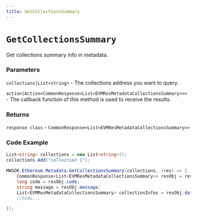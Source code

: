 ```yaml
---
title: GetCollectionsSummary
---
```


# `GetCollectionsSummary`

Get collections summary info in metadata.
### Parameters
`collections|List<string>` - The collections address you want to query.

`action|Action<CommonResponse<List<EVMResMetadataCollectionsSummary>>>` - The callback function of this method is used to receive the results.

### Returns
`response class` - `CommonResponse<List<EVMResMetadataCollectionsSummary>>`

### Code Example
```csharp
List<string> collections = new List<string>();
collections.Add("collection 1");

MWSDK.Ethereum.Metadata.GetCollectionsSummary(collections, (res) => {
    CommonResponse<List<EVMResMetadataCollectionsSummary>> resObj = res;
    long code = resObj.code;
    string message = resObj.message;
    List<EVMResMetadataCollectionsSummary> collectionInfos = resObj.data;
    //todo...

});
```